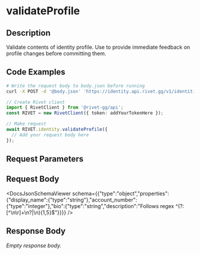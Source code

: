 

# validateProfile

## Description

Validate contents of identity profile. Use to provide immediate feedback on profile changes before committing them.


## Code Examples

<CodeGroup title='Request' tag='POST' label='https://identity.api.rivet.gg/v1/identities/self/profile/validate'>

```bash {{ title: 'cURL' }}
# Write the request body to body.json before running
curl -X POST -d '@body.json' 'https://identity.api.rivet.gg/v1/identities/self/profile/validate'
```

```ts
// Create Rivet client
import { RivetClient } from '@rivet-gg/api';
const RIVET = new RivetClient({ token: addYourTokenHere });

// Make request
await RIVET.identity.validateProfile({
  // Add your request body here
});
```

</CodeGroup>


## Request Parameters


## Request Body

<DocsJsonSchemaViewer schema={{"type":"object","properties":{"display_name":{"type":"string"},"account_number":{"type":"integer"},"bio":{"type":"string","description":"Follows regex ^(?:[^\\n\\r]+\\n?|\\n){1,5}$"}}}} />


## Response Body

_Empty response body._
